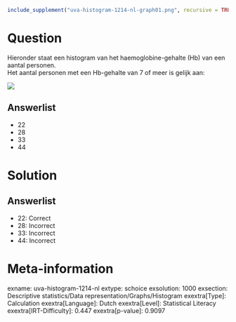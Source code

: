 ```r
include_supplement("uva-histogram-1214-nl-graph01.png", recursive = TRUE)
```

Question
========

Hieronder staat een histogram van het haemoglobine-gehalte (Hb) van een
aantal personen.\
Het aantal personen met een Hb-gehalte van 7 of meer is gelijk aan:

![](uva-histogram-1214-nl-graph01.png)

Answerlist
----------

* 22
* 28
* 33
* 44

Solution
========

Answerlist
----------

* 22: Correct
* 28: Incorrect
* 33: Incorrect
* 44: Incorrect

Meta-information
================
exname: uva-histogram-1214-nl
extype: schoice
exsolution: 1000
exsection: Descriptive statistics/Data representation/Graphs/Histogram
exextra[Type]: Calculation
exextra[Language]: Dutch
exextra[Level]: Statistical Literacy
exextra[IRT-Difficulty]: 0.447
exextra[p-value]: 0.9097
